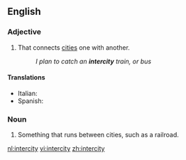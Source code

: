 ==English==

===Adjective===
{{en-adj|-}}

# That connects [[cities]] one with another.
#:''I plan to catch an '''intercity''' train, or bus''

====Translations====
*Italian: {{t-|it|interurbano}}
*Spanish: {{t-|es|interurbano}}

===Noun===
{{en-noun|intercities}}

# Something that runs between cities, such as a railroad.

[[nl:intercity]]
[[vi:intercity]]
[[zh:intercity]]